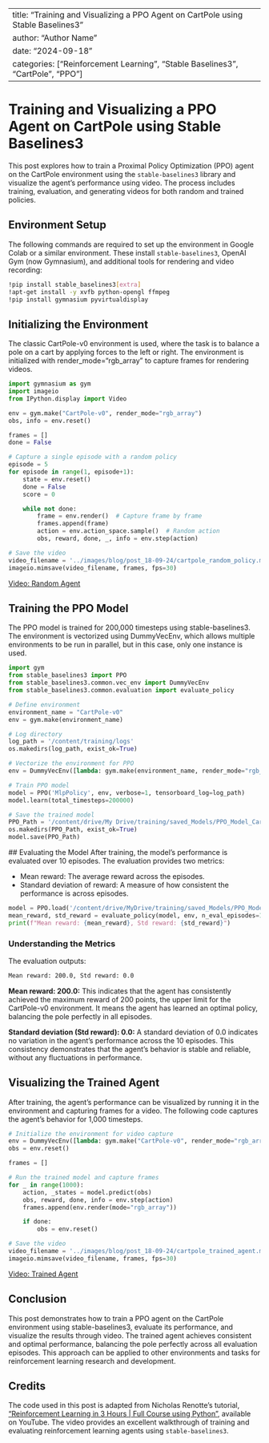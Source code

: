 
---
title: "Training and Visualizing a PPO Agent on CartPole using Stable Baselines3"
author: "Author Name"
date: "2024-09-18"
categories: ["Reinforcement Learning", "Stable Baselines3", "CartPole", "PPO"]
---

# Training and Visualizing a PPO Agent on CartPole using Stable Baselines3

This post explores how to train a Proximal Policy Optimization (PPO) agent on the CartPole environment using the `stable-baselines3` library and visualize the agent’s performance using video. The process includes training, evaluation, and generating videos for both random and trained policies.

## Environment Setup

The following commands are required to set up the environment in Google Colab or a similar environment. These install `stable-baselines3`, OpenAI Gym (now Gymnasium), and additional tools for rendering and video recording:

```bash
!pip install stable_baselines3[extra]
!apt-get install -y xvfb python-opengl ffmpeg
!pip install gymnasium pyvirtualdisplay
```


## Initializing the Environment
The classic CartPole-v0 environment is used, where the task is to balance a pole on a cart by applying forces to the left or right. The environment is initialized with render_mode="rgb_array" to capture frames for rendering videos.


```python
import gymnasium as gym
import imageio
from IPython.display import Video

env = gym.make("CartPole-v0", render_mode="rgb_array")
obs, info = env.reset()

frames = []
done = False

# Capture a single episode with a random policy
episode = 5
for episode in range(1, episode+1):
    state = env.reset()
    done = False
    score = 0

    while not done:
        frame = env.render()  # Capture frame by frame
        frames.append(frame)
        action = env.action_space.sample()  # Random action
        obs, reward, done, _, info = env.step(action)

# Save the video
video_filename = '../images/blog/post_18-09-24/cartpole_random_policy.mp4'
imageio.mimsave(video_filename, frames, fps=30)
```

[Video: Random Agent](../images/blog/post_18-09-24/cartpole_random_policy.mp4)


## Training the PPO Model
The PPO model is trained for 200,000 timesteps using stable-baselines3. The environment is vectorized using DummyVecEnv, which allows multiple environments to be run in parallel, but in this case, only one instance is used.

```python
import gym
from stable_baselines3 import PPO
from stable_baselines3.common.vec_env import DummyVecEnv
from stable_baselines3.common.evaluation import evaluate_policy

# Define environment
environment_name = "CartPole-v0"
env = gym.make(environment_name)

# Log directory
log_path = '/content/training/logs'
os.makedirs(log_path, exist_ok=True)

# Vectorize the environment for PPO
env = DummyVecEnv([lambda: gym.make(environment_name, render_mode="rgb_array")])

# Train PPO model
model = PPO('MlpPolicy', env, verbose=1, tensorboard_log=log_path)
model.learn(total_timesteps=200000)

# Save the trained model
PPO_Path = '/content/drive/My Drive/training/saved_Models/PPO_Model_Cartpole'
os.makedirs(PPO_Path, exist_ok=True)
model.save(PPO_Path)
```

## Evaluating the Model
After training, the model's performance is evaluated over 10 episodes. The evaluation provides two metrics:

- Mean reward: The average reward across the episodes.
- Standard deviation of reward: A measure of how consistent the performance is across episodes.

```python
model = PPO.load('/content/drive/MyDrive/training/saved_Models/PPO_Model_Cartpole.zip', env=env)
mean_reward, std_reward = evaluate_policy(model, env, n_eval_episodes=10)
print(f"Mean reward: {mean_reward}, Std reward: {std_reward}")
```


### Understanding the Metrics
The evaluation outputs:

```bash
Mean reward: 200.0, Std reward: 0.0
```

**Mean reward: 200.0:** This indicates that the agent has consistently achieved the maximum reward of 200 points, the upper limit for the CartPole-v0 environment. It means the agent has learned an optimal policy, balancing the pole perfectly in all episodes.

**Standard deviation (Std reward): 0.0:** A standard deviation of 0.0 indicates no variation in the agent’s performance across the 10 episodes. This consistency demonstrates that the agent’s behavior is stable and reliable, without any fluctuations in performance.


## Visualizing the Trained Agent
After training, the agent's performance can be visualized by running it in the environment and capturing frames for a video. The following code captures the agent's behavior for 1,000 timesteps.


```python
# Initialize the environment for video capture
env = DummyVecEnv([lambda: gym.make("CartPole-v0", render_mode="rgb_array")])
obs = env.reset()

frames = []

# Run the trained model and capture frames
for _ in range(1000):
    action, _states = model.predict(obs)
    obs, reward, done, info = env.step(action)
    frames.append(env.render(mode="rgb_array"))

    if done:
        obs = env.reset()

# Save the video
video_filename = '../images/blog/post_18-09-24/cartpole_trained_agent.mp4'
imageio.mimsave(video_filename, frames, fps=30)
```


[Video: Trained Agent](../images/blog/post_18-09-24/cartpole_trained_agent.mp4)


## Conclusion
This post demonstrates how to train a PPO agent on the CartPole environment using stable-baselines3, evaluate its performance, and visualize the results through video. The trained agent achieves consistent and optimal performance, balancing the pole perfectly across all evaluation episodes. This approach can be applied to other environments and tasks for reinforcement learning research and development.


## Credits
The code used in this post is adapted from Nicholas Renotte's tutorial, ["Reinforcement Learning in 3 Hours | Full Course using Python"](https://www.youtube.com/watch?v=Mut_u40Sqz4&t=5272s), available on YouTube. The video provides an excellent walkthrough of training and evaluating reinforcement learning agents using `stable-baselines3`.


